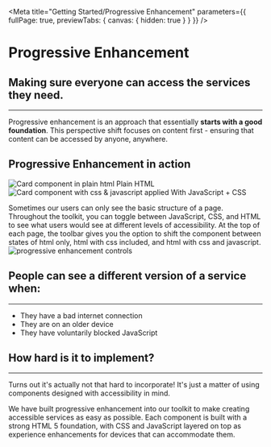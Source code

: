 <!---Badge.stories.mdx --->


<Meta
  title="Getting Started/Progressive Enhancement"
  parameters={{ fullPage: true, previewTabs: { canvas: { hidden: true } } }}
/>

# Progressive Enhancement

## Making sure everyone can access the services they need.

---

Progressive enhancement is an approach that essentially **starts with a good foundation**. This perspective shift focuses on content first - ensuring that content can be accessed by anyone, anywhere.

## Progressive Enhancement in action

<div className="images-container">
  <div className="image-container">
    <img src={card_html} style={{width: '512px'}} alt="Card component in plain html" />
    Plain HTML
  </div>
  <div className="image-container">
    <img src={card_js} style={{width: '512px'}} alt="Card component with css & javascript applied" />
    With JavaScript + CSS
  </div>
</div>

Sometimes our users can only see the basic structure of a page. Throughout the toolkit, you can toggle between JavaScript, CSS, and HTML to see what users would see at different levels of accessibility.
At the top of each page, the toolbar gives you the option to shift the component between states of html only, html with css included, and html with css and javascript.
<img src={pe_controls} alt="progressive enhancement controls"/>

## People can see a different version of a service when:

---

- They have a bad internet connection
- They are on an older device
- They have voluntarily blocked JavaScript

## How hard is it to implement?

---

Turns out it's actually not that hard to incorporate! It's just a matter of using components designed with accessibility in mind.

We have built progressive enhancement into our toolkit to make creating accessible services as easy as possible. Each component is built with a strong HTML 5 foundation, with CSS and JavaScript layered on top as experience enhancements for devices that can accommodate them.

